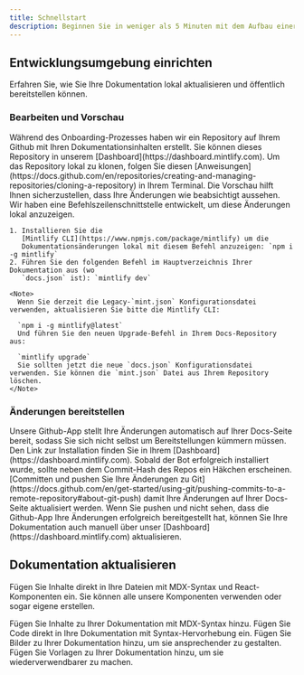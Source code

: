 ```yaml
---
title: Schnellstart
description: Beginnen Sie in weniger als 5 Minuten mit dem Aufbau einer fantastischen Dokumentation
---
```


## Entwicklungsumgebung einrichten

Erfahren Sie, wie Sie Ihre Dokumentation lokal aktualisieren und öffentlich bereitstellen können.

### Bearbeiten und Vorschau

<AccordionGroup>
  <Accordion icon="github" title="Clone your docs locally">
    Während des Onboarding-Prozesses haben wir ein Repository auf Ihrem Github mit
    Ihren Dokumentationsinhalten erstellt. Sie können dieses Repository in unserem
    [Dashboard](https://dashboard.mintlify.com). Um das Repository
    lokal zu klonen, folgen Sie diesen
    [Anweisungen](https://docs.github.com/en/repositories/creating-and-managing-repositories/cloning-a-repository)
    in Ihrem Terminal.
  </Accordion>

  <Accordion icon="rectangle-terminal" title="Preview changes">
    Die Vorschau hilft Ihnen sicherzustellen, dass Ihre Änderungen wie beabsichtigt aussehen. Wir haben eine
    Befehlszeilenschnittstelle entwickelt, um diese Änderungen lokal anzuzeigen.

    1. Installieren Sie die
       [Mintlify CLI](https://www.npmjs.com/package/mintlify) um die
       Dokumentationsänderungen lokal mit diesem Befehl anzuzeigen: `npm i -g mintlify`
    2. Führen Sie den folgenden Befehl im Hauptverzeichnis Ihrer Dokumentation aus (wo
       `docs.json` ist): `mintlify dev`

    <Note>
      Wenn Sie derzeit die Legacy-`mint.json` Konfigurationsdatei verwenden, aktualisieren Sie bitte die Mintlify CLI:

      `npm i -g mintlify@latest`
      Und führen Sie den neuen Upgrade-Befehl in Ihrem Docs-Repository aus:

      `mintlify upgrade`
      Sie sollten jetzt die neue `docs.json` Konfigurationsdatei verwenden. Sie können die `mint.json` Datei aus Ihrem Repository löschen.
    </Note>
  </Accordion>
</AccordionGroup>

### Änderungen bereitstellen

<AccordionGroup>
  <Accordion icon="message-bot" title="Install our Github app">
    Unsere Github-App stellt Ihre Änderungen automatisch auf Ihrer Docs-Seite bereit, sodass Sie
    sich nicht selbst um Bereitstellungen kümmern müssen. Den Link zur Installation finden Sie in
    Ihrem [Dashboard](https://dashboard.mintlify.com). Sobald der Bot erfolgreich
    installiert wurde, sollte neben dem Commit-Hash des Repos ein Häkchen erscheinen.
  </Accordion>

  <Accordion icon="rocket" title="Push your changes">
    [Committen und pushen Sie Ihre Änderungen zu
    Git](https://docs.github.com/en/get-started/using-git/pushing-commits-to-a-remote-repository#about-git-push)
    damit Ihre Änderungen auf Ihrer Docs-Seite aktualisiert werden. Wenn Sie pushen und nicht sehen,
    dass die Github-App Ihre Änderungen erfolgreich bereitgestellt hat, können Sie Ihre Dokumentation auch manuell
    über unser [Dashboard](https://dashboard.mintlify.com) aktualisieren.
  </Accordion>
</AccordionGroup>

## Dokumentation aktualisieren

Fügen Sie Inhalte direkt in Ihre Dateien mit MDX-Syntax und React-Komponenten ein. Sie können alle unsere Komponenten verwenden oder sogar eigene erstellen.

<CardGroup>
  <Card title="Add Content With MDX" icon="file" href="/essentials/markdown">
    Fügen Sie Inhalte zu Ihrer Dokumentation mit MDX-Syntax hinzu.
  </Card>

  <Card title="Add Code Blocks" icon="square-code" href="/essentials/code">
    Fügen Sie Code direkt in Ihre Dokumentation mit Syntax-Hervorhebung ein.
  </Card>

  <Card title="Add Images" icon="image" href="/essentials/images">
    Fügen Sie Bilder zu Ihrer Dokumentation hinzu, um sie ansprechender zu gestalten.
  </Card>

  <Card title="Add Custom Components" icon="puzzle-piece" href="/essentials/reusable-snippets">
    Fügen Sie Vorlagen zu Ihrer Dokumentation hinzu, um sie wiederverwendbarer zu machen.
  </Card>
</CardGroup>
